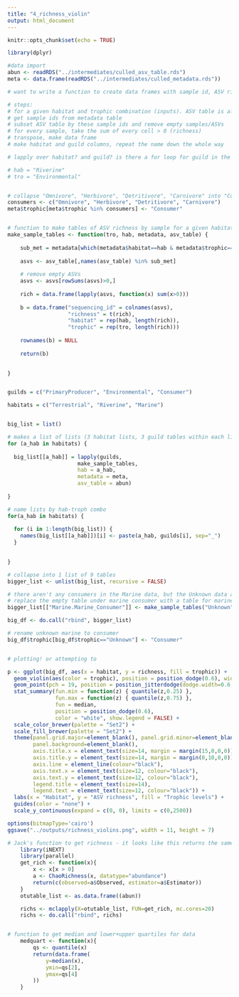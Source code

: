 ```yaml
---
title: "4_richness_violin"
output: html_document
---
```


```r
knitr::opts_chunk$set(echo = TRUE)
```

```r

library(dplyr)

```

```r

#data import
abun <- readRDS("../intermediates/culled_asv_table.rds")
meta <- data.frame(readRDS("../intermediates/culled_metadata.rds"))

```

```r

# want to write a function to create data frames with sample id, ASV richness, habitat, and guild

# steps:
# for a given habitat and trophic combination (inputs). ASV table is also an input, and metadata
# get sample ids from metadata table
# subset ASV table by these sample ids and remove empty samples/ASVs
# for every sample, take the sum of every cell > 0 (richness)
# transpose, make data frame
# make habitat and guild columns, repeat the name down the whole way

# lapply over habitat? and guild? is there a for loop for guild in the function that we do a lapply over habitat for?

# hab = "Riverine"
# tro = "Environmental"


# collapse "Omnivore", "Herbivore", "Detritivore", "Carnivore" into "Consumer"
consumers <- c("Omnivore", "Herbivore", "Detritivore", "Carnivore")
meta$trophic[meta$trophic %in% consumers] <- "Consumer"


# function to make tables of ASV richness by sample for a given habitat-trophic level combo
make_sample_tables <- function(tro, hab, metadata, asv_table) {
    
    sub_met = metadata[which(metadata$habitat==hab & metadata$trophic==tro),][["sequencing_id"]]
    
    asvs <- asv_table[,names(asv_table) %in% sub_met]
      
    # remove empty ASVs
    asvs <- asvs[rowSums(asvs)>0,]
    
    rich = data.frame(lapply(asvs, function(x) sum(x>0)))
    
    b = data.frame("sequencing_id" = colnames(asvs),
                   "richness" = t(rich),
                   "habitat" = rep(hab, length(rich)),
                   "trophic" = rep(tro, length(rich)))
    
    rownames(b) = NULL
    
    return(b)

  
}


guilds = c("PrimaryProducer", "Environmental", "Consumer")

habitats = c("Terrestrial", "Riverine", "Marine")


big_list = list()

# makes a list of lists (3 habitat lists, 3 guild tables within each list)
for (a_hab in habitats) {
  
  big_list[[a_hab]] = lapply(guilds,
                      make_sample_tables,
                      hab = a_hab,
                      metadata = meta,
                      asv_table = abun)
  
}

# name lists by hab-troph combo
for(a_hab in habitats) {
  
  for (i in 1:length(big_list)) {
    names(big_list[[a_hab]])[i] <- paste(a_hab, guilds[i], sep="_")
  }

  
}

# collapse into 1 list of 9 tables
bigger_list <- unlist(big_list, recursive = FALSE)

# there aren't any consumers in the Marine data, but the Unknown data appear to be consumers
# replace the empty table under marine consumer with a table for marine unknown
bigger_list[["Marine.Marine_Consumer"]] <- make_sample_tables("Unknown", "Marine", meta, abun)

big_df <- do.call("rbind", bigger_list)

# rename unknown marine to consumer
big_df$trophic[big_df$trophic=="Unknown"] <- "Consumer"



```

```r

# plotting! or attempting to

p <- ggplot(big_df, aes(x = habitat, y = richness, fill = trophic)) +
  geom_violin(aes(color = trophic), position = position_dodge(0.6), width = 1.5) +
  geom_point(pch = 19, position = position_jitterdodge(dodge.width=0.6, jitter.width=0.20), size=0.3, alpha = 0.4, show.legend = FALSE) +
  stat_summary(fun.min = function(z) { quantile(z,0.25) },
               fun.max = function(z) { quantile(z,0.75) },
               fun = median,
               position = position_dodge(0.6),
               color = "white", show.legend = FALSE) +
  scale_color_brewer(palette = "Set2") +
  scale_fill_brewer(palette = "Set2") +
  theme(panel.grid.major=element_blank(), panel.grid.minor=element_blank(),
        panel.background=element_blank(), 
        axis.title.x = element_text(size=14, margin = margin(15,0,0,0)),
        axis.title.y = element_text(size=14, margin = margin(0,10,0,0)),
        axis.line = element_line(colour="black"),
        axis.text.x = element_text(size=12, colour="black"),
        axis.text.y = element_text(size=12, colour="black"),
        legend.title = element_text(size=14),
        legend.text = element_text(size=12, colour="black")) +
  labs(x = "Habitat", y = "ASV richness", fill = "Trophic levels") +
  guides(color = "none") +
  scale_y_continuous(expand = c(0, 0), limits = c(0,2500))

options(bitmapType='cairo')
ggsave("../outputs/richness_violins.png", width = 11, height = 7)


```



```r
# Jack's function to get richness - it looks like this returns the same as what I did, just a lot faster
	library(iNEXT)
	library(parallel)
	get_rich <- function(x){
		x <- x[x > 0]
		a <- ChaoRichness(x, datatype="abundance")
		return(c(observed=a$Observed, estimator=a$Estimator))
	}
	otutable_list <- as.data.frame((abun))

	richs <- mclapply(X=otutable_list, FUN=get_rich, mc.cores=20)
	richs <- do.call("rbind", richs)


# function to get median and lower+upper quartiles for data
	medquart <- function(x){
		qs <- quantile(x)
		return(data.frame(
			y=median(x), 
			ymin=qs[2],
			ymax=qs[4]
		))
	}
	
	
```






